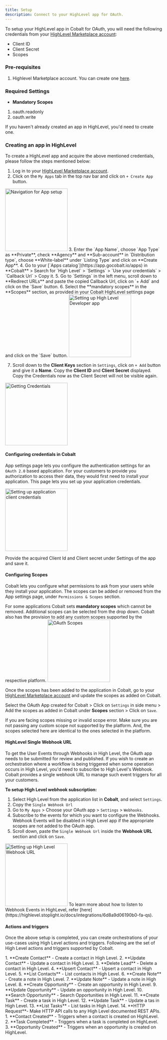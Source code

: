 ```yaml
---
title: Setup
description: Connect to your HighLevel app for OAuth.
---
```

To setup your HighLevel app in Cobalt for OAuth, you will need the following credentials from your [HighLevel Marketplace account](https://marketplace.gohighlevel.com/):
- Client ID
- Client Secret
- Scopes

### Pre-requisites

1. Highlevel Marketplace account. You can create one [here](https://marketplace.gohighlevel.com/signup).

### Required Settings

* **Mandatory Scopes** 
1. oauth.readonly
2. oauth.write

<Info>If you haven't already created an app in HighLevel, you'd need to create one.</Info>

### Creating an app in HighLevel

To create a HighLevel app and acquire the above mentioned credentials, please follow the steps mentioned below:

1. Log in to your [HighLevel Marketplace account](https://marketplace.gohighlevel.com/).
2. Click on the `My Apps` tab in the top nav bar and click on `+ Create App` button.
<img height="200" src="/images/highlevel/ghl_navigation.png" alt="Navigation for App setup"/>
3. Enter the `App Name`, choose `App Type` as **Private**, check **Agency** and **Sub-account** in `Distribution type`, choose **White-label** under `Listing Type` and click on **Create App**.
4. Go to your [`Apps catalog`](https://app.gocobalt.io/apps) in **Cobalt** > Search for `High Level` > `Settings` > `Use your credentials` > `Callback Url` > Copy it.
5. Go to `Settings` in the left menu, scroll down to **Redirect URLs** and paste the copied Callback Url, click on `+ Add` and click on the `Save` button.
6. Select the **mandatory scopes** in the **Scopes** section, as provided in your Cobalt HighLevel settings page and click on the `Save` button.
<img height="200" src="/images/highlevel/ghl_config.png" alt="Setting up High Level Developer app"/>

7. Scroll down to the **Client Keys** section in `Settings`, click on `+ Add` button and give it a **Name**. Copy the **Client ID** and **Client Secret** displayed.
<Note>Copy the Credentials now as the Client Secret will not be visible again.</Note>
<img height="200" src="/images/highlevel/ghl_credentials.png" alt="Getting Credentials"/>

#### Configuring credentials in Cobalt
App settings page lets you configure the authentication settings for an `OAuth 2.0` based application. For your customers to provide you authorization to access their data,
they would first need to install your application. This page lets you set up your application credentials.

<img height="200" src="/images/highlevel/ghl_cobalt.png" alt="Setting up application client credentials"/>

Provide the acquired Client Id and Client secret under Settings of the app and save it.

#### Configuring Scopes
Cobalt lets you configure what permissions to ask from your users while they install your application. The scopes can be added or removed from the App settings page, under `Permissions & Scopes`
section. 

For some applications Cobalt sets **mandatory scopes** which cannot be removed. Additional scopes can be selected from the drop down. Cobalt also has the provision to add any 
custom scopes supported by the respective platform.
<img height="200" src="/images/highlevel/ghl_scopes.png" alt="OAuth Scopes"/>

Once the scopes has been added to the application in Cobalt, go to your [HighLevel Marketplace account](https://marketplace.gohighlevel.com/) and update the scopes as added on Cobalt.

Select the OAuth App created for Cobalt > Click on `Settings` in side menu > Add the scopes as added in Cobalt under **Scopes** section > Click on `Save`. 

<Warning>
If you are facing scopes missing or invalid scope error. Make sure you are not passing any custom scope not supported by the platform. And, the scopes selected here are
identical to the ones selected in the platform.
</Warning>

#### HighLevel Single Webhook URL

<Info>
To get the User Events through Webhooks in High Level, the OAuth app needs to be submitted for review and published.
</Info>
If you wish to create an orchestration where a workflow is being triggered when some operation occurs in High Level, you'd need to subscribe to High Level's Webhook. Cobalt provides
a single webhook URL to manage such event triggers for all your customers.

**To setup High Level webhook subscription:**

1. Select High Level from the application list in **Cobalt**, and select `Settings`.
2. Copy the `Single Webhook Url`
3. Go to `My Apps` > Choose your OAuth app > `Settings` > `Webhooks`.
4. Subscribe to the events for which you want to configure the Webhooks.
<Note>Webhook Events will be disabled in High Level app if the appropriate scopes are not added to the OAuth app.</Note>
5. Scroll down, paste the `Single Webhook Url` inside the **Webhook URL** section and click on `Save`.
<img height="200" src="/images/highlevel/ghl_webhook.png" alt="Setting up High Level Webhook URL"/>

<Tip>
To learn more about how to listen to Webhook Events in HighLevel, refer [here](https://highlevel.stoplight.io/docs/integrations/6d8a9d06190b0-fa-qs).
</Tip>

#### Actions and triggers
Once the above setup is completed, you can create orchestrations of your use-cases using High Level actions and triggers. Following are the set of High Level actions and triggers
supported by Cobalt.

<Tabs>
  <Tab title="Actions">
  <AccordionGroup>
  <Accordion title="Contact">
     1. **Create Contact** - Create a contact in High Level.
     2. **Update Contact** - Update a contact in High Level.
     3. **Delete Lead** - Delete a contact in High Level.
     4. **Upsert Contact** - Upsert a contact in High Level.
     5. **List Contacts** - List contacts in High Level.
    </Accordion>
     <Accordion title="Note">
     6. **Create Note** - Create a note in High Level.
     7. **Update Note** - Update a note in High Level.
      </Accordion>
    <Accordion title="Opportunity"> 
     8. **Create Opportunity** - Create an opportunity in High Level.
     9. **Update Opportunity** - Update an opportunity in High Level.
     10. **Search Opportunity** - Search Opportunities in High Level.
    </Accordion>
    <Accordion title="Task">
     11. **Create Task** - Create a task in High Level.
     12. **Update Task** - Update a tas in High Level.
     13. **List Tasks** - List tasks in High Level.
    </Accordion>
     <Accordion title="Others">
     14. **HTTP Request**- Make HTTP API calls to any High Level documented REST APIs.
      </Accordion>
    </AccordionGroup>
  </Tab>
  
  <Tab title="Triggers">
         1. **Contact Created** - Triggers when a contact is created on HighLevel.
         2. **Task Completed** - Triggers when a task is completed on HighLevel.
         3. **Opportunity Created** - Triggers when an opportunity is created on HighLevel.
  </Tab>
</Tabs>